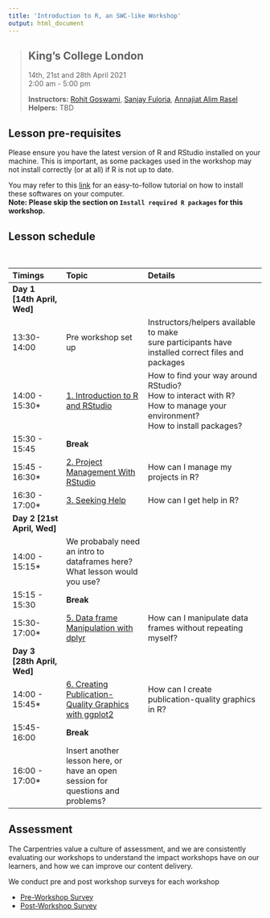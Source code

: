 ```yaml
---
title: 'Introduction to R, an SWC-like Workshop'
output: html_document
---
```

> ## King's College London
> 14th, 21st and 28th April 2021     
> 2:00 am - 5:00 pm                       
> 
> **Instructors:** [Rohit Goswami](https://in.linkedin.com/in/haozeke), 
[Sanjay Fuloria](https://in.linkedin.com/in/sanjayfuloria), 
[Annajiat Alim Rasel](https://bd.linkedin.com/in/annajiat)   
> **Helpers:** TBD
> 


## Lesson pre-requisites
Please ensure you have the latest version of R and RStudio installed on your 
machine. This is important, as some packages used in the workshop may not 
install correctly (or at all) if R is not up to date.  

You may refer to this [link](https://datacarpentry.org/R-ecology-lesson/#preparations)
for an easy-to-follow tutorial on how to install these softwares on your computer.  
**Note: Please skip the section on `Install required R packages` for this workshop.**


## Lesson schedule
<br/>

|Timings|Topic|Details|
|:----------|:----------------|:-----------------------|
|**Day 1 [14th April, Wed]**  ||
|13:30-14:00|Pre workshop set up|Instructors/helpers available to make<br>sure participants have installed correct files and packages|
|14:00 - 15:30*|[1. Introduction to R and RStudio](http://swcarpentry.github.io/r-novice-gapminder/01-rstudio-intro/index.html)| How to find your way around RStudio?<br>How to interact with R?<br>How to manage your environment?<br>How to install packages?|
|15:30 - 15:45|**Break**||
|15:45 - 16:30*|[2. Project Management With RStudio](http://swcarpentry.github.io/r-novice-gapminder/02-project-intro/index.html)| How can I manage my projects in R? |
|16:30 - 17:00*|[3. Seeking Help](http://swcarpentry.github.io/r-novice-gapminder/03-seeking-help/index.html)|How can I get help in R?|
|**Day 2 [21st April, Wed]**||
|14:00 - 15:15*|We probabaly need an intro to dataframes here? What lesson would you use?	||
|15:15 - 15:30|**Break**||
|15:30- 17:00*|[5. Data frame Manipulation with dplyr](http://swcarpentry.github.io/r-novice-gapminder/13-dplyr/index.html)| How can I manipulate data frames without repeating myself? |
|**Day 3 [28th April, Wed]** ||
|14:00 - 15:45*|[6. Creating Publication-Quality Graphics with ggplot2](http://swcarpentry.github.io/r-novice-gapminder/08-plot-ggplot2/index.html)|How can I create publication-quality graphics in R?|
|15:45- 16:00|**Break**||
|16:00 - 17:00*|Insert another lesson here, or have an open session for questions and problems?	| |

## Assessment
The Carpentries value a culture of assessment, and we are consistently 
evaluating our workshops to understand the impact workshops have on our 
learners, and how we can improve our content delivery.  

We conduct pre and post workshop surveys for each workshop

* [Pre-Workshop Survey](https://www.surveymonkey.com/r/Preview/?sm=V6gQbbOKn3NoPKfYKHjAKu_2BBCdtXXsTS2pf1BIdARccEtJQqlu1KFB2j2TcF0MCn)
* [Post-Workshop Survey](https://www.surveymonkey.com/r/Preview/?sm=uN5QPa4MbF1_2BB1plbLWnL1ZUc7Nttqici0Nc0e3G4RahMwwGW5NUp4U5PKQDYmky)

<br/>
<br/>
